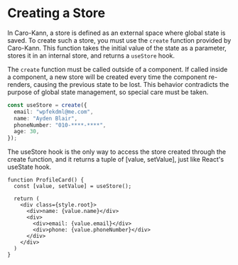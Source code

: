 # Creating a Store

In Caro-Kann, a store is defined as an external space where global state is saved. To create such a store, you must use the `create` function provided by Caro-Kann. This function takes the initial value of the state as a parameter, stores it in an internal store, and returns a `useStore` hook.

The `create` function must be called outside of a component. If called inside a component, a new store will be created every time the component re-renders, causing the previous state to be lost. This behavior contradicts the purpose of global state management, so special care must be taken.

```ts
const useStore = create({
  email: "wpfekdml@me.com",
  name: "Ayden Blair",
  phoneNumber: "010-****-****",
  age: 30,
});
```

The useStore hook is the only way to access the store created through the create function, and it returns a tuple of [value, setValue], just like React's useState hook.

```tsx copy showLineNumbers
function ProfileCard() {
  const [value, setValue] = useStore();
  
  return (
    <div class={style.root}>
      <div>name: {value.name}</div>
      <div>
        <div>email: {value.email}</div>
        <div>phone: {value.phoneNumber}</div>
      </div>
    </div>
  )
}
```